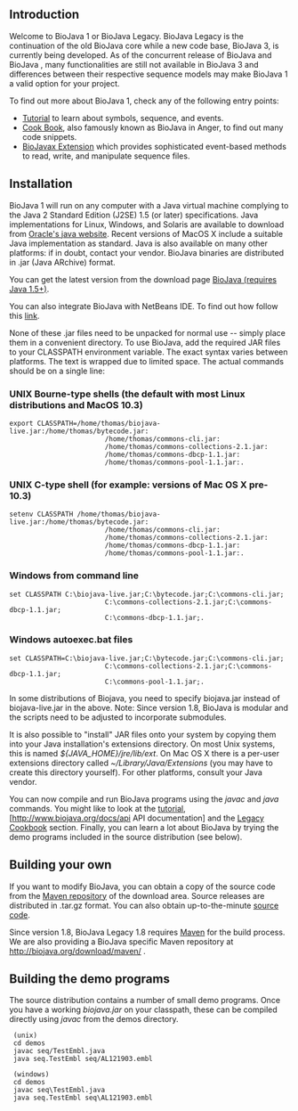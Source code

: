 == Introduction ==
Welcome to BioJava 1 or BioJava Legacy. BioJava Legacy is the continuation of the old BioJava core while a new code base, BioJava 3, is currently being developed. As of the concurrent release of BioJava {{current version legacy}} and BioJava {{current version}}, many functionalities are still not available in BioJava 3 and differences between their respective sequence models may make BioJava 1 a valid option for your project.

To find out more about BioJava 1, check any of the following entry points:
* [[BioJava:Tutorial|Tutorial]] to learn about symbols, sequence, and events.
* [[BioJava:CookBookLegacy|Cook Book]], also famously known as BioJava in Anger, to find out many code snippets.
* [[BioJava:BioJavaXDocs|BioJavax Extension]] which provides sophisticated event-based methods to read, write, and manipulate sequence files.

== Installation ==
BioJava 1 will run on any computer with a Java virtual machine complying to the Java 2 Standard Edition (J2SE) 1.5 (or later) specifications. Java implementations for Linux, Windows, and Solaris are available to download from [http://www.oracle.com/technetwork/java/ Oracle's java website]. Recent versions of MacOS X include a suitable Java implementation as standard. Java is also available on many other platforms: if in doubt, contact your vendor. BioJava binaries are distributed in .jar (Java ARchive) format.

You can get the latest version from the download page [[Biojava:Download_{{current version legacy}}|BioJava {{current version legacy}} (requires Java 1.5+)]]. 

You can also integrate BioJava with NetBeans IDE. To find out how follow this [[How_to_integrate_BioJava_in_NetBeans_IDE|link]].

None of these .jar files need to be unpacked for normal use -- simply place them in a convenient directory. To use BioJava, add the required JAR files to your CLASSPATH environment variable. The exact syntax varies between platforms. The text is wrapped due to limited space. The actual commands should be on a single line:

=== UNIX Bourne-type shells (the default with most Linux distributions and MacOS 10.3) ===

 export CLASSPATH=/home/thomas/biojava-live.jar:/home/thomas/bytecode.jar:
                         /home/thomas/commons-cli.jar:
                         /home/thomas/commons-collections-2.1.jar:
                         /home/thomas/commons-dbcp-1.1.jar:
                         /home/thomas/commons-pool-1.1.jar:.

=== UNIX C-type shell (for example: versions of Mac OS X pre-10.3)===

 setenv CLASSPATH /home/thomas/biojava-live.jar:/home/thomas/bytecode.jar:
                         /home/thomas/commons-cli.jar:
                         /home/thomas/commons-collections-2.1.jar:
                         /home/thomas/commons-dbcp-1.1.jar:
                         /home/thomas/commons-pool-1.1.jar:.

=== Windows from command line ===

 set CLASSPATH C:\biojava-live.jar;C:\bytecode.jar;C:\commons-cli.jar;
                         C:\commons-collections-2.1.jar;C:\commons-dbcp-1.1.jar;
                         C:\commons-dbcp-1.1.jar;.

=== Windows autoexec.bat files ===

 set CLASSPATH=C:\biojava-live.jar;C:\bytecode.jar;C:\commons-cli.jar;
                         C:\commons-collections-2.1.jar;C:\commons-dbcp-1.1.jar;
                         C:\commons-pool-1.1.jar;.

In some distributions of Biojava, you need to specify biojava.jar instead of biojava-live.jar in the above. Note: Since version 1.8, BioJava is modular and the scripts need to be adjusted to incorporate submodules.

It is also possible to "install" JAR files onto your system by copying them into your Java installation's extensions directory. On most Unix systems, this is named ''${JAVA_HOME}/jre/lib/ext''. On Mac OS X there is a per-user extensions directory called ''~/Library/Java/Extensions'' (you may have to create this directory yourself). For other platforms, consult your Java vendor.

You can now compile and run BioJava programs using the ''javac'' and ''java'' commands. You might like to look at the [[BioJava:Tutorial|tutorial]], [http://www.biojava.org/docs/api{{current version legacy}} API documentation] and the [[BioJava:CookBookLegacy |Legacy Cookbook]] section. Finally, you can learn a lot about BioJava by trying the demo programs included in the source distribution (see below).

==  Building your own ==

If you want to modify BioJava, you can obtain a copy of the source code from the [http://biojava.org/download/maven/ Maven repository] of the download area. Source releases are distributed in .tar.gz format. You can also obtain up-to-the-minute [[Get source|source code]].

Since version 1.8, BioJava Legacy 1.8 requires [http://maven.apache.org/ Maven] for the build process. We are also providing a BioJava specific Maven repository at http://biojava.org/download/maven/ .

== Building the demo programs ==

The source distribution contains a number of small demo programs. Once you have a working ''biojava.jar'' on your classpath, these can be compiled directly using ''javac'' from the demos directory.

  (unix)
  cd demos
  javac seq/TestEmbl.java
  java seq.TestEmbl seq/AL121903.embl
  
  (windows)
  cd demos
  javac seq\TestEmbl.java
  java seq.TestEmbl seq\AL121903.embl